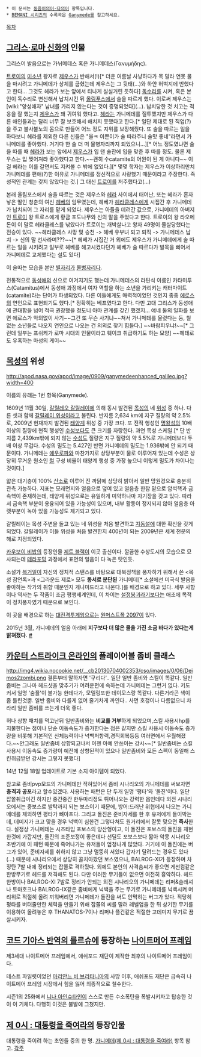  * 이 문서는 [[동음이의어·다의어]] 항목입니다.
 * [[BEMANI 시리즈]]의 수록곡은 [[Ganymede]]를 참고하세요.
[[목차]]
== [[그리스·로마 신화]]의 인물 ==
그리스어 발음으로는 가뉘메데스 혹은 가니메데스(Γανυμήδης).

[[트로이]]의 [[미소년]] 왕자로 [[제우스]]가 반해서(!)[* 더운 여름날 사냥하다가 목 말라 연못 물을 마시려고 가니메데가 상체를 굽혔는데 제우스는 그 뒷태(...)와 하얀 허벅지에 반했다고 한다... 그것도 헤라가 보는 앞에서 티나게 실실거린 듯하다] [[독수리]]를 시켜, 혹은 본인이 독수리로 변신해서 납치시킨 뒤 [[올림푸스]]에서 술을 따르게 했다. 이로써 제우스는 [wiki:"양성애자" 남녀를 가리지 않는다는 것이 증명되었다](…). 납치당한 것 치고는 적응을 잘 했는지 [[제우스]]가 꽤 귀여워 했다고. [[헤라]]는 가니메데를 질투했지만 제우스가 다른 애인들과는 달리 너무 잘 보호해서 해치지 못했다고 한다.[* 일단 제대로 된 직업(?)을 주고 불사불노의 몸으로 만들어 어느 정도 지위를 보장해줬다. 또 술을 따르는 일을 하다보니 헤라를 제외한 다른 신들은 "올ㅋ 이쁜이가 술 따라주니 술맛 좋네"라면서 가니메데를 좋아했다. 거기다 한 술 더 떠 물병자리까지 되었으니...][* 어느 정도였냐면 술을 따를 때 [[헤라]]가 보는 앞에서 [[제우스]]가 입 댄 술잔에 입을 맞춘 후 따를 정도. 물론 제우스는 입 찢어져라 좋아했다고 한다.~~괜히 수catamite의 어원이 된 게 아니다~~ 이걸 헤라는 이를 갈면서도 지켜볼 수 밖에 없었다.][* 몇몇 학자는 제우스가 이상하리만치 가니메데를 편애(?)한 이유로 가니메데를 정신적으로 사랑했기 때문이라고 주장한다. 즉 성적인 관계는 갖지 않았다는 것.] 그 대신 [[트로이]]를 저주했다고(...)

본래 올림포스에서 술을 따르는 것은 제우스와 [[헤라]] 사이에서 태어난, 또는 헤라가 혼자 낳은 딸인 청춘의 여신 [[헤베]]의 임무였는데, 헤베가 [[헤라클레스]]에게 시집간 후 가니메데가 납치되어 그 자리를 맡게 되었다. 제우스는 아들을 데려간 값으로, 가니메데의 아버지인 [[트로이]] 왕 트로스에게 황금 포도나무와 신의 말을 주었다고 한다. 트로이의 왕 라오메돈이 이 말로 헤라클레스를 낚았다가 트로이는 개박살나고 왕자 49명이 몰살당했다는 전승이 있다. ~~헤라클레스 사망 및 승천 -> 헤베 유부녀 되고 퇴직 -> 가니메데스 납치 -> 신의 말 선사라며???~~[* 헤베가 시집간 거 외에도 제우스가 가니메데에게 술 따르는 일을 시키려고 일부로 헤베를 해고시켰다던가 헤베가 술 따르다가 발목을 삐어서 가니메데로 교체했다는 설도 있다]

이 술따는 모습을 본딴 [[별자리]]가 [[물병자리]]다.

전통적으로 [[동성애]]의 신으로 여겨지기도 했는데 가니메데스의 라틴식 이름인 카타미투스(Catamitus)에서 동성애 과정에서 여자 역할을 하는 소년을 가리키는 캐터마이트(catamite)라는 단어가 파생되었다. 다른 이들에게도 매력적이었던 것인지 종종 [[에로스]]의 연인으로 표현되기도 했다.[* 정확히는 베프였다고 한다. 다만 고대 그리스가 동성애에 관대함을 넘어 적극 권장했을 정도니 아마 관계를 갖긴 했겠지... 얘네 둘의 일화를 보면 에로스가 악의없이 사기~~그건 또 무슨 사기냐~~쳐서 가니메데를 울렸다는 둥, 철 없는 소년들로 나오지 연인으로 나오는 건 의외로 찾기 힘들다.] ~~바람피우냐!~~[* 그런데 일부는 프쉬케가 로마 시대의 인물이라고 훼이크 취급하기도 하는 모양] ~~헤테로도 유혹하는 마성의 게이~~

== [[목성]]의 위성 ==
http://apod.nasa.gov/apod/image/0909/ganymedeenhanced_galileo.jpg?width=400

이름의 유래는 1번 항목(Ganymede).

1609년 11월 30일, [[갈릴레오 갈릴레이]]에 의해 동시 발견된 [[목성]]의 네 [[위성]] 중 하나. 다른 셋과 함께 [[갈릴레이 위성]]이라고 불린다. 반지름 2,634 km에 지구 질량의 약 2.5%로, 2009년 현재까지 발견된 [[태양계]] 위성 중 가장 크다. 또 전직 행성인 [[명왕성]]의 10배 이상의 질량에 현직 행성인 [[수성]]보다도 큰 크기를 자랑한다. 과연 목성 스케일.[* 단 반지름 2,439km밖에 되지 않는 [[수성]]도 질량은 지구 질량의 약 5.5%로 가니메데보다 두 배 이상 무겁다. 수성의 밀도는 5.427인 반면 가니메데의 밀도는 1.936밖에 안 되기 때문이다. 가니메데는 [[에우로파]]와 마찬가지로 상당부분이 물로 이루어져 있는데 수성은 상당히 무거운 원소인 [[철]] 구성 비율이 태양계 행성 중 가장 높으니 이렇게 밀도가 차이나는 것이다.]

얇은 대기층이 100% [[산소]]로 이루어 진 까닭에 상당히 밝아서 일반 망원경으로 충분히 관측 가능하다. 지표는 모래먼지와 얼음으로 덮여 있고 얼음층 한참 밑으로 암석핵과 금속핵이 존재하는데, 태양계 위성으로는 유일하게 미약하나마 자기장을 갖고 있다. 따라서 금속핵 부분이 용융되어 있을 가능성이 있으며, 내부 활동이 정지되지 않아 얼음층 아랫부분이 녹아 있을 가능성도 제기되고 있다.

갈릴레이는 목성 주변을 돌고 있는 네 위성을 처음 발견하고 [[지동설]]에 대한 확신을 갖게 되었다. 갈릴레이가 이들 위성을 처음 발견한지 400년이 되는 2009년은 세계 천문의 해로 지정되었다.

[[카우보이 비밥]]의 등장인물 [[제트 블랙]]이 이곳 출신이다. 깔끔한 수상도시의 모습으로 묘사되는데 [[테라포밍]] 과정에서 표면의 얼음이 다 녹은 탓인듯.

소설가 [[복거일]]이 자신의 정치적 스탠스를 바탕으로 대북정책을 풍자하기 위해서 쓴 <목성 잠언록>과 <그라운드 제로> 모두 '''동서로 분단된''' 가니메데[* 소설에선 미국식 발음을 좋아하는 작가의 취향 때문인지 게니미드라고 나온다.]를 배경으로 하고 있다. 세부 사항이나 역사는 두 작품이 조금 평행세계인데, 이 차이는 [[설정붕괴]]라기보다는 애초에 목적이 정치풍자였기 때문으로 보인다.

이 곳을 배경으로 하는 [[대전격투게임]]으로는 [[원머스트폴 2097]]이 있다.

2015년 3월, 가니메데의 얼음 아래에 '''지구보다 더 많은 물을 가진 소금 바다가 있다는게 밝혀졌다.''' [http://news.naver.com/main/read.nhn?mode=LS2D&mid=shm&sid1=105&sid2=228&oid=020&aid=0002762452 #]
== [[카운터 스트라이크 온라인]]의 플레이어블 좀비 클래스 ==
http://img4.wikia.nocookie.net/__cb20130704002353/cso/images/0/06/Deimos2zombi.png
결론부터 말하자면 '구리다'.. 일단 일반 좀비와 스킬이 똑같다.
일반 좀비는 그나마 헤드샷을 맞추기가 어려운편에 속하는데 가니메데는 그런거 없다.
키도 커서 일명 '숨플'이 불가능 한데다가, 모델링또한 데이모스랑 똑같다. 다른거라곤 색이 좀 틀린것뿐.
일반 좀비와 다를게 없어 줄기차게 까인다.. 사면 호갱이나 다름없으니 차라리 일반 좀비를 쓰는게 더욱 좋다.

허나 상향 패치를 먹고난뒤 일반좀비와는 '''비교를 거부'''하게 되었으며,스킬 사용시hp를 지불한다는 점이나 단순 이동속도가 증가한다는 점은 같지만 스킬 사용시 이동속도 증가량을 비롯해 기본적인 신체능력이나 넉백저항력,경직회복등등 여러면에서 우월해졌다.~~안그래도 일반좀비 상향되고나서 이젠 아예 안쓰이는 강시~~[* 일반좀비는 스킬사용시 이동속도 증가량이 예전에 상향된적이 있으나 일반좀비와 모든 스펙이 동일해 스킨취급받던 강시는 그렇지 못했다]

14년 12월 18일 업데이트로 기본 소지 아이템이 되었다.

참고로 좀비pvp모드의 가니메데만 적혀있어서 좀비 시나리오의 가니메데를 써보자면 '''충격과 공포'''라고 할수있겠다.
사용하는 패턴은 단 두개 일명 '평타'와 '돌진'이다. 일단 잡쫄취급이긴 하지만 중간중간 한두마리정도 튀어나오는 강력한 몹인데다 외전 시나리오에서는 중보스로 발탁까지 되는 보스이기 때문에, 방어:드러난 위협에서 나오는 가니메데를 제외하면 평타가 뼈아프다. 그리고 돌진은 준비자세를 한 후 유저에게 들이박는데, 데미지가 크고 맞을 경우 넉백이 심한건 그렇다쳐도 원거리에서 잘못 맞으면 '''즉사'''한다. 설정상 가니메데는 시즈타입 포보스의 양산형이고, 이 돌진은 포보스의 돌진을 재현한것에 가깝지만, 돌진의 조준보정이 좋은데다 선딜도 포보스보다 짧아 악몽 시나리오 초반기에 이 패턴 때문에 죽어나가는 유저들이 엄청나게 많았다. 거기에 이 돌진에는 버그가 있어, 준비자세를 취하지 않고 그냥 멀뚱히 서있다 갑자기 달려드는 경우도 있다(...)
때문에 시나리오에서 상당히 골치아팠던 보스였으나, BALROG-XI가 등장하며 차징탄 7발 내에 정리되는 잡쫄로 격하됬다. 외에도 본인의 사격솜씨가 좋으면 게썬컴같은 한방무기로 헤드를 저격해도 된다. 다만 이러한 무기들이 없으면 여전히 흉악하다.
헤드한방이나 BALROG-XI 7발로 정리가 안되는 외전 시나리오의 가니메데는 리퍼&슬래셔나 토마호크나 BALROG-IX같은 좀비에게 넉백을 주는 무기로 가니메데를 넉백시켜 머리위로 적절히 올려 끼워버리면 가니메데가 돌진을 써도 안먹히는 버그가 있다. 적당히 평타를 버텨줄만한 체력을 만들기 위해 잡쫄의 씨를 말려 레벨업을 한 뒤 상기한 무기를 이용하여 올려놓은 후 THANATOS-7이나 리퍼나 플건같은 적절한 고데미지 무기로 끔살시키자.

== [[코드 기아스 반역의 를르슈]]에 등장하는 [[나이트메어 프레임]] ==
제3세대 나이트메어 프레임에서, 애쉬포드 재단이 제작한 최후의 나이트메어 프레임이다.

테스트 파일럿이었던 [[마리안느 비 브리타니아]]의 사망 이후, 애쉬포드 재단은 급속히 나이트메어 프레임 시장에서 힘을 잃어 최종적으로 철수한다.

시즌1의 25화에서 [[니나 아인슈타인]]이 스스로 만든 수소폭탄을 폭발시키자고 탑승한 것이 이 기체다. 다행히 이것은 불발에 그쳤지만.

== [[제 0시 : 대통령을 죽여라]]의 등장인물 ==
대통령을 죽이려 하는 초인들 중의 한 명. [[가니메데(제 0시 : 대통령을 죽여라)]] 항목 참고.
[[각주]]
